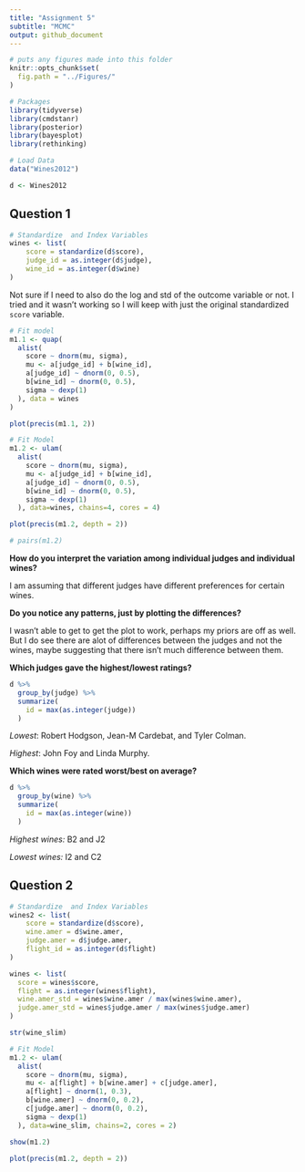 ```yaml
---
title: "Assignment 5"
subtitle: "MCMC"
output: github_document
---
```


```r
# puts any figures made into this folder
knitr::opts_chunk$set(
  fig.path = "../Figures/"
)
```

```r
# Packages
library(tidyverse)
library(cmdstanr)
library(posterior)
library(bayesplot)
library(rethinking)

# Load Data
data("Wines2012")

d <- Wines2012

```



## Question 1

```r
# Standardize  and Index Variables
wines <- list(
    score = standardize(d$score),
    judge_id = as.integer(d$judge),
    wine_id = as.integer(d$wine)
)
```

Not sure if I need to also do the log and std of the outcome variable or not. I tried and it wasn't working so I will keep with just the original standardized `score` variable.

```r
# Fit model
m1.1 <- quap(
  alist(
    score ~ dnorm(mu, sigma),
    mu <- a[judge_id] + b[wine_id],
    a[judge_id] ~ dnorm(0, 0.5),
    b[wine_id] ~ dnorm(0, 0.5),
    sigma ~ dexp(1)
  ), data = wines
)

plot(precis(m1.1, 2))
```

```r
# Fit Model
m1.2 <- ulam(
  alist(
    score ~ dnorm(mu, sigma),
    mu <- a[judge_id] + b[wine_id],
    a[judge_id] ~ dnorm(0, 0.5),
    b[wine_id] ~ dnorm(0, 0.5),
    sigma ~ dexp(1)
  ), data=wines, chains=4, cores = 4)

plot(precis(m1.2, depth = 2))

# pairs(m1.2)
```

__How do you interpret the variation among individual judges and individual wines?__

I am assuming that different judges have different preferences for certain wines.

__Do you notice any patterns, just by plotting the differences?__

I wasn't able to get to get the plot to work, perhaps my priors are off as well. But I do see there are alot of differences between the judges and not the wines, maybe suggesting that there isn't much difference between them.

__Which judges gave the highest/lowest ratings?__

```r
d %>% 
  group_by(judge) %>% 
  summarize(
    id = max(as.integer(judge))
  )
```

_Lowest_:  Robert Hodgson, Jean-M Cardebat, and Tyler Colman.

_Highest_: John Foy and Linda Murphy.

__Which wines were rated worst/best on average?__

```r
d %>% 
  group_by(wine) %>% 
  summarize(
    id = max(as.integer(wine))
  )
```

_Highest wines:_ B2 and J2

_Lowest wines:_ I2 and C2

## Question 2

```r
# Standardize  and Index Variables
wines2 <- list(
    score = standardize(d$score),
    wine.amer = d$wine.amer,
    judge.amer = d$judge.amer,
    flight_id = as.integer(d$flight)
)

```

```r

wines <- list(
  score = wines$score,
  flight = as.integer(wines$flight),
  wine.amer_std = wines$wine.amer / max(wines$wine.amer),
  judge.amer_std = wines$judge.amer / max(wines$judge.amer)
)

str(wine_slim)

# Fit Model
m1.2 <- ulam(
  alist(
    score ~ dnorm(mu, sigma),
    mu <- a[flight] + b[wine.amer] + c[judge.amer],
    a[flight] ~ dnorm(1, 0.3),
    b[wine.amer] ~ dnorm(0, 0.2),
    c[judge.amer] ~ dnorm(0, 0.2),
    sigma ~ dexp(1)
  ), data=wine_slim, chains=2, cores = 2)

show(m1.2)

plot(precis(m1.2, depth = 2))


```







